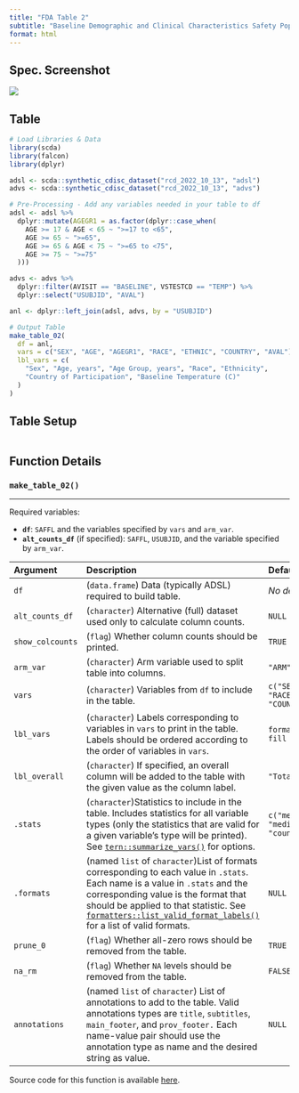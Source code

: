 ```yaml
---
title: "FDA Table 2"
subtitle: "Baseline Demographic and Clinical Characteristics Safety Population, Pooled Analyses"
format: html
---
```


::: panel-tabset
## Spec. Screenshot

![](images/table_02.png){fig-align="center"}

## Table

```r
# Load Libraries & Data
library(scda)
library(falcon)
library(dplyr)

adsl <- scda::synthetic_cdisc_dataset("rcd_2022_10_13", "adsl")
advs <- scda::synthetic_cdisc_dataset("rcd_2022_10_13", "advs")

# Pre-Processing - Add any variables needed in your table to df
adsl <- adsl %>%
  dplyr::mutate(AGEGR1 = as.factor(dplyr::case_when(
    AGE >= 17 & AGE < 65 ~ ">=17 to <65",
    AGE >= 65 ~ ">=65",
    AGE >= 65 & AGE < 75 ~ ">=65 to <75",
    AGE >= 75 ~ ">=75"
  )))

advs <- advs %>%
  dplyr::filter(AVISIT == "BASELINE", VSTESTCD == "TEMP") %>%
  dplyr::select("USUBJID", "AVAL")

anl <- dplyr::left_join(adsl, advs, by = "USUBJID")

# Output Table
make_table_02(
  df = anl,
  vars = c("SEX", "AGE", "AGEGR1", "RACE", "ETHNIC", "COUNTRY", "AVAL"),
  lbl_vars = c(
    "Sex", "Age, years", "Age Group, years", "Race", "Ethnicity",
    "Country of Participation", "Baseline Temperature (C)"
  )
)
```

## Table Setup

```r
```

## Function Details

### `make_table_02()`

------------------------------------------------------------------------

Required variables:

-   **`df`**: `SAFFL` and the variables specified by `vars` and `arm_var`.
-   **`alt_counts_df`** (if specified): `SAFFL`, `USUBJID`, and the variable specified by `arm_var`.

| Argument         | Description                                                                                                                                                                                                                                                                                                                                                                                            | Default                                                  |
|:----------|:--------------------------------------------------|:----------|
| `df`             | (`data.frame`) Data (typically ADSL) required to build table.                                                                                                                                                                                                                                                                                                                                          | *No default*                                             |
| `alt_counts_df`  | (`character`) Alternative (full) dataset used only to calculate column counts.                                                                                                                                                                                                                                                                                                                         | `NULL`                                                   |
| `show_colcounts` | (`flag`) Whether column counts should be printed.                                                                                                                                                                                                                                                                                                                                                      | `TRUE`                                                   |
| `arm_var`        | (`character`) Arm variable used to split table into columns.                                                                                                                                                                                                                                                                                                                                           | `"ARM"`                                                  |
| `vars`           | (`character`) Variables from `df` to include in the table.                                                                                                                                                                                                                                                                                                                                             | `c("SEX", "AGE", "AGEGR1", "RACE", "ETHNIC", "COUNTRY")` |
| `lbl_vars`       | (`character`) Labels corresponding to variables in `vars` to print in the table. Labels should be ordered according to the order of variables in `vars`.                                                                                                                                                                                                                                               | `formatters::var_labels(df, fill = TRUE)[vars]`          |
| `lbl_overall`    | (`character`) If specified, an overall column will be added to the table with the given value as the column label.                                                                                                                                                                                                                                                                                     | `"Total Population"`                                     |
| `.stats`         | (`character`)\cr Statistics to include in the table. Includes statistics for all variable types (only the statistics that are valid for a given variable's type will be printed). See [`tern::summarize_vars()`](https://insightsengineering.github.io/tern/main/reference/summarize_variables.html#value) for options.                                                                                | `c("mean_sd", "median_range", "count_fraction")`         |
| `.formats`       | (named `list` of `character`)\cr List of formats corresponding to each value in `.stats`. Each name is a value in `.stats` and the corresponding value is the format that should be applied to that statistic. See [`formatters::list_valid_format_labels()`](https://insightsengineering.github.io/formatters/main/reference/list_valid_format_labels.html#ref-examples) for a list of valid formats. | `NULL`                                                   |
| `prune_0`        | (`flag`) Whether all-zero rows should be removed from the table.                                                                                                                                                                                                                                                                                                                                       | `TRUE`                                                   |
| `na_rm`          | (`flag`) Whether `NA` levels should be removed from the table.                                                                                                                                                                                                                                                                                                                                         | `FALSE`                                                  |
| `annotations`    | (named `list` of `character`) List of annotations to add to the table. Valid annotations types are `title`, `subtitles`, `main_footer`, and `prov_footer.` Each name-value pair should use the annotation type as name and the desired string as value.                                                                                                                                                | `NULL`                                                   |

Source code for this function is available [here](https://github.com/pharmaverse/falcon/blob/main/R/fda-table_02.R).
:::
